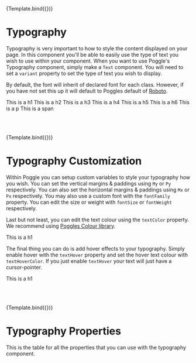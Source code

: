 
<Meta title="Styling/Typography" component={Text} />


<Story name="Intro" args={{}}>
  {Template.bind({})}
</Story>

# Typography
Typography is very important to how to style the content displayed on your page. In this component you'll be able to easily use the type of text you wish to use within your component. When you want to
use Poggle's Typography component, simply make a `Text` component. You will need to set a `variant` property to set the type of text you wish to display.

By default, the font will inherit of declared font for each class. However, if you have not set this up it will default to Poggles default of [Roboto](https://fonts.google.com/specimen/Roboto).

<Canvas>
  <FlexCol>
    <Text variant={"h1"}>This is a h1</Text>
    <Text variant={"h2"}>This is a h2</Text>
    <Text variant={"h3"}>This is a h3</Text>
    <Text variant={"h4"}>This is a h4</Text>
    <Text variant={"h5"}>This is a h5</Text>
    <Text variant={"h6"}>This is a h6</Text>
    <Text variant={"p"}>This is a p</Text>
    <Text variant={"span"}>This is a span</Text>
  </FlexCol>
</Canvas>

<br /><br/>

<Story name="Typography Customization" args={{}}>
  {Template.bind({})}
</Story>

# Typography Customization
Within Poggle you can setup custom variables to style your typography how you wish. You can set the vertical margins & paddings using `My` or `Py` respectively. You can also set the horizontal margins & paddings using `Mx` or `Px` respectively.
You may also use a custom font with the `fontFamily` property. You can edit the size or weight with `fontSize` or `fontWeight` respectively.

Last but not least, you can edit the text colour using the `textColor` property. We recommend using [Poggles Colour library](/docs/styling-colours--intro).

<Canvas>
  <Text variant="h1" fontSize={5} My={2} textColor={Red['500']}>This is a h1</Text>
</Canvas>

The final thing you can do is add hover effects to your typography. Simply enable hover with the `textHover` property and set the hover text colour with `textHoverColor`. If you just enable `textHover` your text will just have a cursor-pointer.

<Canvas>
  <Text variant="h1" fontSize={10} My={2} textColor={Black} textHover={true} textHoverColor={Pink['500']}>This is a h1</Text>
</Canvas>

<br/><br/>

<Story name="Typography Props" args={{}}>
  {Template.bind({})}
</Story>

# Typography Properties
This is the table for all the properties that you can use with the typography component.

<ArgsTable for={Text} />
